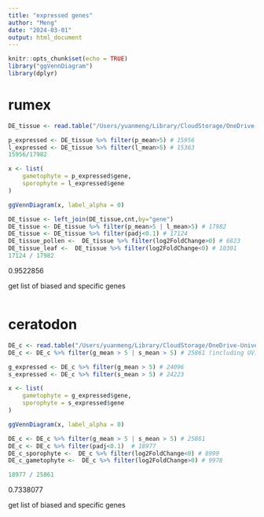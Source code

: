 ```yaml
---
title: "expressed genes"
author: "Meng"
date: "2024-03-01"
output: html_document
---
```


```r
knitr::opts_chunk$set(echo = TRUE)
library("ggVennDiagram")
library(dplyr)
```

# rumex
```r
DE_tissue <- read.table("/Users/yuanmeng/Library/CloudStorage/OneDrive-UniversityofToronto/Manuscripts/rumex_haploid_sel/deseq2/result_tissue_full.txt", header=T)

p_expressed <- DE_tissue %>% filter(p_mean>5) # 15956
l_expressed <- DE_tissue %>% filter(l_mean>5) # 15363
15956/17982

x <- list(
    gametophyte = p_expressed$gene,
    sporophyte = l_expressed$gene
)

ggVennDiagram(x, label_alpha = 0)
```
```r
DE_tissue <- left_join(DE_tissue,cnt,by="gene")
DE_tissue <- DE_tissue %>% filter(p_mean>5 | l_mean>5) # 17982
DE_tissue <- DE_tissue %>% filter(padj<0.1) # 17124
DE_tissue_pollen <-  DE_tissue %>% filter(log2FoldChange>0) # 6823
DE_tissue_leaf <-  DE_tissue %>% filter(log2FoldChange<0) # 10301
17124 / 17982
```
0.9522856

get list of biased and specific genes
```r

```


# ceratodon
```r
DE_c <- read.table("/Users/yuanmeng/Library/CloudStorage/OneDrive-UniversityofToronto/Manuscripts/ceratodon_haploid_sel/deseq2/DE_results_all.txt", header =T) # 30107
DE_c <- DE_c %>% filter(g_mean > 5 | s_mean > 5) # 25861 (including UV)

g_expressed <- DE_c %>% filter(g_mean > 5) # 24096
s_expressed <- DE_c %>% filter(s_mean > 5) # 24223

x <- list(
    gametophyte = g_expressed$gene,
    sporophyte = s_expressed$gene
)

ggVennDiagram(x, label_alpha = 0)
```
```r
DE_c <- DE_c %>% filter(g_mean > 5 | s_mean > 5) # 25861
DE_c <- DE_c %>% filter(padj<0.1)  # 18977
DE_c_sporophyte <-  DE_c %>% filter(log2FoldChange<0) # 8999
DE_c_gametophyte <-  DE_c %>% filter(log2FoldChange>0) # 9978

18977 / 25861
```
0.7338077

get list of biased and specific genes
```r

```

